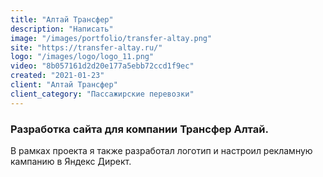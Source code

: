 ```yaml
---
title: "Алтай Трансфер"
description: "Написать"
image: "/images/portfolio/transfer-altay.png"
site: "https://transfer-altay.ru/"
logo: "/images/logo/logo_11.png"
video: "8b057161d2d20e177a5ebb72ccd1f9ec"
created: "2021-01-23"
client: "Алтай Трансфер"
client_category: "Пассажирские перевозки"
---
```


### Разработка сайта для компании Трансфер Алтай.

В рамках проекта я также разработал логотип и настроил рекламную кампанию в Яндекс Директ.
